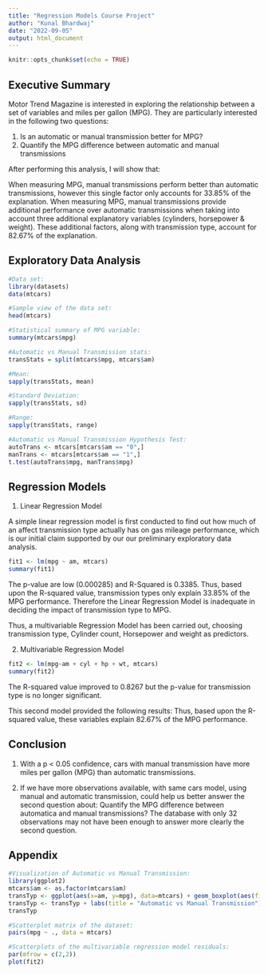 ---
title: "Regression Models Course Project"
author: "Kunal Bhardwaj"
date: "2022-09-05"
output: html_document
---

```{r setup, include=FALSE}
knitr::opts_chunk$set(echo = TRUE)
```

## Executive Summary

Motor Trend Magazine is interested in exploring the relationship between a set of variables and miles per gallon (MPG). They are particularly interested in the following two questions:

1. Is an automatic or manual transmission better for MPG?
2. Quantify the MPG difference between automatic and manual transmissions


After performing this analysis, I will show that:

When measuring MPG, manual transmissions perform better than automatic transmissions, however this single factor only accounts for 33.85% of the explanation.
When measuring MPG, manual transmissions provide additional performance over automatic transmissions when taking into account three additional explanatory variables (cylinders, horsepower & weight). These additional factors, along with transmission type, account for 82.67% of the explanation.

## Exploratory Data Analysis

```{r}

#Data set:
library(datasets)
data(mtcars)

#Sample view of the data set:
head(mtcars)

#Statistical summary of MPG variable:
summary(mtcars$mpg)

#Automatic vs Manual Transmission stats:
transStats = split(mtcars$mpg, mtcars$am)

#Mean:
sapply(transStats, mean)

#Standard Deviation:
sapply(transStats, sd)

#Range:
sapply(transStats, range)

#Automatic vs Manual Transmission Hypothesis Test:
autoTrans <- mtcars[mtcars$am == "0",]
manTrans <- mtcars[mtcars$am == "1",]
t.test(autoTrans$mpg, manTrans$mpg)

```


## Regression Models
1. Linear Regression Model

A simple linear regression model is first conducted to find out how much of an affect transmission type actually has on gas mileage performance, which is our initial claim supported by our our preliminary exploratory data analysis.

```{r}
fit1 <- lm(mpg ~ am, mtcars)
summary(fit1)

```
The p-value are low (0.000285) and R-Squared is 0.3385. Thus, based upon the R-squared value, transmission types only explain 33.85% of the MPG performance. Therefore the Linear Regression Model is inadequate in deciding the impact of transmission type to MPG.

Thus, a multivariable Regression Model has been carried out, choosing transmission type, Cylinder count, Horsepower and weight as predictors.

2. Multivariable Regression Model
```{r}
fit2 <- lm(mpg~am + cyl + hp + wt, mtcars)
summary(fit2)

```
The R-squared value improved to 0.8267 but the p-value for transmission type is no longer significant.

This second model provided the following results: Thus, based upon the R-squared value, these variables explain 82.67% of the MPG performance.

## Conclusion
1. With a p < 0.05 confidence, cars with manual transmission have more miles per gallon (MPG) than automatic transmissions.

2. If we have more observations available, with same cars model, using manual and automatic transmission, could help us better answer the second question about: Quantify the MPG difference between automatica and manual transmissions? The database with only 32 observations may not have been enough to answer more clearly the second question.

## Appendix
```{r}
#Visualization of Automatic vs Manual Transmission:
library(ggplot2)
mtcars$am <- as.factor(mtcars$am)
transTyp <- ggplot(aes(x=am, y=mpg), data=mtcars) + geom_boxplot(aes(fill=am))
transTyp <- transTyp + labs(title = "Automatic vs Manual Transmission") + xlab("Transmission Type") + ylab("Miles Per Gallon (MPG)")
transTyp

#Scatterplot matrix of the dataset:
pairs(mpg ~ ., data = mtcars)

#Scatterplots of the multivariable regression model residuals:
par(mfrow = c(2,2))
plot(fit2)
```
